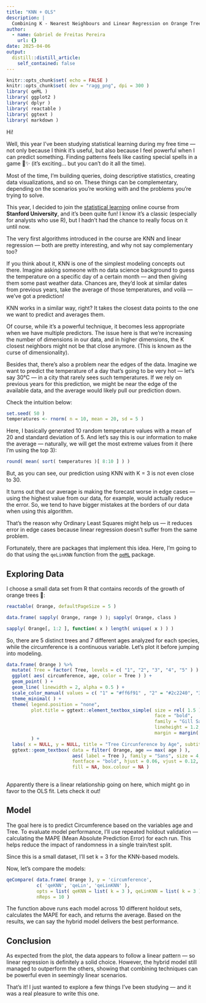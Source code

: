 ```yaml
---
title: "KNN + OLS"
description: |
  Combining K - Nearest Neighbours and Linear Regression on Orange Trees growth
author:
  - name: Gabriel de Freitas Pereira
    url: {}
date: 2025-04-06
output:
  distill::distill_article:
    self_contained: false
---
```



```r
knitr::opts_chunk$set( echo = FALSE )
knitr::opts_chunk$set( dev = "ragg_png", dpi = 300 )
library( qeML )
library( ggplot2 )
library( dplyr )
library( reactable )
library( ggtext )
library( markdown )
```

Hi!

Well, this year I've been studying statistical learning during my free time — not only because I think it’s useful, but also because I feel powerful when I can predict something. Finding patterns feels like casting special spells in a game 🧙️✨ (it's exciting... but you can’t do it all the time).

Most of the time, I’m building queries, doing descriptive statistics, creating data visualizations, and so on. These things can be complementary, depending on the scenarios you're working with and the problems you're trying to solve.

This year, I decided to join the [statistical learning](https://online.stanford.edu/courses/sohs-ystatslearning-statistical-learning-r) online course from **Stanford University**, and it’s been quite fun! I know it’s a classic (especially for analysts who use R), but I hadn’t had the chance to really focus on it until now. 

The very first algorithms introduced in the course are KNN and linear regression — both are pretty interesting, and why not say complementary too?

If you think about it, KNN is one of the simplest modeling concepts out there.
Imagine asking someone with no data science background to guess the temperature on a specific day of a certain month — and then giving them some past weather data. Chances are, they’d look at similar dates from previous years, take the average of those temperatures, and voilà — we’ve got a prediction!

KNN works in a similar way, right? It takes the closest data points to the one we want to predict and averages them.

Of course, while it’s a powerful technique, it becomes less appropriate when we have multiple predictors. The issue here is that we’re increasing the number of dimensions in our data, and in higher dimensions, the K closest neighbors might not be that close anymore. (This is known as the curse of dimensionality). 

Besides that, there’s also a problem near the edges of the data. Imagine we want to predict the temperature of a day that’s going to be very hot — let’s say 30°C — in a city that rarely sees such temperatures. If we rely on previous years for this prediction, we might be near the edge of the available data, and the average would likely pull our prediction down.

Check the intuition below:

```r
set.seed( 50 )
temperatures <- rnorm( n = 10, mean = 20, sd = 5 )
```

Here, I basically generated 10 random temperature values with a mean of 20 and standard deviation of 5. And let’s say this is our information to make the average — naturally, we will get the most extreme values from it (here I’m using the top 3):

```r
round( mean( sort( temperatures )[ 8:10 ] ) )
```

But, as you can see, our prediction using KNN with K = 3 is not even close to 30.

It turns out that our average is making the forecast worse in edge cases — using the highest value from our data, for example, would actually reduce the error. So, we tend to have bigger mistakes at the borders of our data when using this algorithm.

That’s the reason why Ordinary Least Squares might help us — it reduces error in edge cases because linear regression doesn’t suffer from the same problem.

Fortunately, there are packages that implement this idea. Here, I’m going to do that using the `qeLinKNN` function from the [`qeML`](https://cran.r-project.org/web/packages/qeML/index.html) package.

## Exploring Data

I choose a small data set from R that contains records of the growth of orange trees 🍊:

```r
reactable( Orange, defaultPageSize = 5 )
```

```r
data.frame( sapply( Orange, range ) ); sapply( Orange, class )
```

```r
sapply( Orange[, 1:2 ], function( x ) length( unique( x ) ) )
```

So, there are 5 distinct trees and 7 different ages analyzed for each species, while the circumference is a continuous variable. Let’s plot it before jumping into modeling.

```r
data.frame( Orange ) %>%
  mutate( Tree = factor( Tree, levels = c( "1", "2", "3", "4", "5" ) ) ) %>%
  ggplot( aes( circumference, age, color = Tree ) ) +
  geom_point( ) +
  geom_line( linewidth = 2, alpha = 0.5 ) +
  scale_color_manual( values = c( "1" = "#ff6f91" , "2" = "#2c2240", "3" = "#a17ee6", "4" = "#37dbfa", "5" = "#258faa" ) ) +
  theme_minimal( ) +
  theme( legend.position = "none",
         plot.title = ggtext::element_textbox_simple( size = rel( 1.5 ),
                                                      face = "bold",
                                                      family = "Gill Sans",
                                                      lineheight = 1.2,
                                                      margin = margin( 1, 0.5, 0.5, 0.5, "lines") )
         ) +
  labs( x = NULL, y = NULL, title = "Tree Circunference by Age", subtitle = "" ) +
  ggtext::geom_textbox( data = filter( Orange, age == max( age ) ),
                        aes( label = Tree ), family = "Sans", size = 4,
                        fontface = "bold", hjust = 0.06, vjust = 0.12, 
                        fill = NA, box.colour = NA )
 
```
Apparently there is a linear relationship going on here, which might go in favor to the OLS fit. Lets check it out!

## Model

The goal here is to predict Circumference based on the variables age and Tree.
To evaluate model performance, I’ll use repeated holdout validation — calculating the MAPE (Mean Absolute Prediction Error) for each run. This helps reduce the impact of randomness in a single train/test split.

Since this is a small dataset, I’ll set k = 3 for the KNN-based models.

Now, let’s compare the models:

```r
qeCompare( data.frame( Orange ), y = 'circumference', 
           c( 'qeKNN', 'qeLin', 'qeLinKNN' ),
           opts = list( qeKNN = list( k = 3 ), qeLinKNN = list( k = 3 ) ),
           nReps = 10 )
```
The function above runs each model across 10 different holdout sets, calculates the MAPE for each, and returns the average. Based on the results, we can say the hybrid model delivers the best performance.

## Conclusion

As expected from the plot, the data appears to follow a linear pattern — so linear regression is definitely a solid choice. However, the hybrid model still managed to outperform the others, showing that combining techniques can be powerful even in seemingly linear scenarios.

That’s it! I just wanted to explore a few things I’ve been studying — and it was a real pleasure to write this one.

